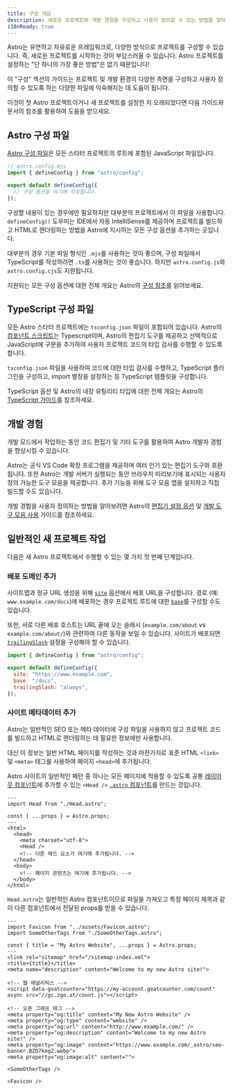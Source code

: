 ```yaml
---
title: 구성 개요
description: 새로운 프로젝트와 개발 경험을 구성하고 사용자 정의할 수 있는 방법을 알아보세요.
i18nReady: true
---
```


Astro는 유연하고 자유로운 프레임워크로, 다양한 방식으로 프로젝트를 구성할 수 있습니다. 즉, 새로운 프로젝트를 시작하는 것이 부담스러울 수 있습니다. Astro 프로젝트를 설정하는 "단 하나의 가장 좋은 방법"은 없기 때문입니다!

이 "구성" 섹션의 가이드는 프로젝트 및 개발 환경의 다양한 측면을 구성하고 사용자 정의할 수 있도록 하는 다양한 파일에 익숙해지는 데 도움이 됩니다.

이것이 첫 Astro 프로젝트이거나 새 프로젝트를 설정한 지 오래되었다면 다음 가이드와 문서의 참조를 활용하여 도움을 받으세요.

## Astro 구성 파일

[Astro 구성 파일](/ko/reference/configuration-reference/)은 모든 스타터 프로젝트의 루트에 포함된 JavaScript 파일입니다.

```js
// astro.config.mjs
import { defineConfig } from "astro/config";

export default defineConfig({
  // 구성 옵션을 여기에 작성합니다.
});
```

구성할 내용이 있는 경우에만 필요하지만 대부분의 프로젝트에서 이 파일을 사용합니다. `defineConfig()` 도우미는 IDE에서 자동 IntelliSense를 제공하며 프로젝트를 빌드하고 HTML로 렌더링하는 방법을 Astro에 지시하는 모든 구성 옵션을 추가하는 곳입니다.

대부분의 경우 기본 파일 형식인 `.mjs`를 사용하는 것이 좋으며, 구성 파일에서 TypeScript를 작성하려면 `.ts`를 사용하는 것이 좋습니다. 하지만 `astro.config.js`와 `astro.config.cjs`도 지원됩니다.

<ReadMore>지원되는 모든 구성 옵션에 대한 전체 개요는 Astro의 [구성 참조](/ko/reference/configuration-reference/)를 읽어보세요.</ReadMore>

## TypeScript 구성 파일

모든 Astro 스타터 프로젝트에는 `tsconfig.json` 파일이 포함되어 있습니다. Astro의 [컴포넌트 스크립트](/ko/basics/astro-components/#컴포넌트-스크립트)는 Typescript이며, Astro의 편집기 도구를 제공하고 선택적으로 JavaScript에 구문을 추가하여 사용자 프로젝트 코드의 타입 검사를 수행할 수 있도록 합니다.

`tsconfig.json` 파일을 사용하여 코드에 대한 타입 검사를 수행하고, TypeScript 플러그인을 구성하고, import 별칭을 설정하는 등 TypeScript 템플릿을 구성합니다.

<ReadMore>TypeScript 옵션 및 Astro의 내장 유틸리티 타입에 대한 전체 개요는 Astro의 [TypeScript 가이드](/ko/guides/typescript/)를 참조하세요.</ReadMore>

## 개발 경험

개발 모드에서 작업하는 동안 코드 편집기 및 기타 도구를 활용하여 Astro 개발자 경험을 향상시킬 수 있습니다.

Astro는 공식 VS Code 확장 프로그램을 제공하며 여러 인기 있는 편집기 도구와 호환됩니다. 또한 Astro는 개발 서버가 실행되는 동안 브라우저 미리보기에 표시되는 사용자 정의 가능한 도구 모음을 제공합니다. 추가 기능을 위해 도구 모음 앱을 설치하고 직접 빌드할 수도 있습니다.

<ReadMore>개발 경험을 사용자 정의하는 방법을 알아보려면 Astro의 [편집기 설정 옵션](/ko/editor-setup/) 및 [개발 도구 모음 사용](/ko/guides/dev-toolbar/) 가이드를 참조하세요.</ReadMore>

## 일반적인 새 프로젝트 작업

다음은 새 Astro 프로젝트에서 수행할 수 있는 몇 가지 첫 번째 단계입니다.

### 배포 도메인 추가

사이트맵과 정규 URL 생성을 위해 [`site`](/ko/reference/configuration-reference/#site) 옵션에서 배포 URL을 구성합니다. 경로 (예: `www.example.com/docs`)에 배포하는 경우 프로젝트 루트에 대한 [`base`](/ko/reference/configuration-reference/#base)를 구성할 수도 있습니다.

또한, 서로 다른 배포 호스트는 URL 끝에 오는 슬래시 (`example.com/about` vs `example.com/about/`)와 관련하여 다른 동작을 보일 수 있습니다. 사이트가 배포되면 [`trailingSlash`](/ko/reference/configuration-reference/#trailingslash) 설정을 구성해야 할 수 있습니다.

```js title="astro.config.mjs"
import { defineConfig } from "astro/config";

export default defineConfig({
  site: "https://www.example.com",
  base: "/docs",
  trailingSlash: "always",
});
```

### 사이트 메타데이터 추가

Astro는 일반적인 SEO 또는 메타 데이터에 구성 파일을 사용하지 않고 프로젝트 코드를 빌드하고 HTML로 렌더링하는 데 필요한 정보에만 사용합니다.

대신 이 정보는 일반 HTML 페이지를 작성하는 것과 마찬가지로 표준 HTML `<link>` 및 `<meta>` 태그를 사용하여 페이지 `<head>`에 추가됩니다.

Astro 사이트의 일반적인 패턴 중 하나는 모든 페이지에 적용할 수 있도록 공통 [레이아웃 컴포넌트](/ko/basics/layouts/)에 추가할 수 있는 `<Head />` [`.astro` 컴포넌트](/ko/basics/astro-components/)를 만드는 것입니다.

```astro title="src/components/MainLayout.astro"
---
import Head from "./Head.astro";

const { ...props } = Astro.props;
---
<html>
  <head>
    <meta charset="utf-8">
    <Head />
    <!-- 다른 헤드 요소가 여기에 추가됩니다. -->
  </head>
  <body>
    <!-- 페이지 콘텐츠는 여기에 추가됩니다. -->
  </body>
</html>
```

`Head.astro`는 일반적인 Astro 컴포넌트이므로 파일을 가져오고 특정 페이지 제목과 같이 다른 컴포넌트에서 전달된 props를 받을 수 있습니다.

```astro title="src/components/Head.astro"
---
import Favicon from "../assets/Favicon.astro";
import SomeOtherTags from "./SomeOtherTags.astro";

const { title = "My Astro Website", ...props } = Astro.props;
---
<link rel="sitemap" href="/sitemap-index.xml">
<title>{title}</title>
<meta name="description" content="Welcome to my new Astro site!">

<!-- 웹 애널리틱스 -->
<script data-goatcounter="https://my-account.goatcounter.com/count" async src="//gc.zgo.at/count.js"></script>

<!-- 오픈 그래프 태그 -->
<meta property="og:title" content="My New Astro Website" />
<meta property="og:type" content="website" />
<meta property="og:url" content="http://www.example.com/" />
<meta property="og:description" content="Welcome to my new Astro site!" />
<meta property="og:image" content="https://www.example.com/_astro/seo-banner.BZD7kegZ.webp">
<meta property="og:image:alt" content="">

<SomeOtherTags />

<Favicon />
```
